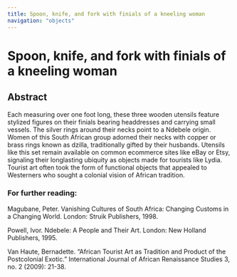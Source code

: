```yaml
---
title: Spoon, knife, and fork with finials of a kneeling woman
navigation: "objects"
---
```

# Spoon, knife, and fork with finials of a kneeling woman
## Abstract
Each measuring over one foot long, these three wooden utensils feature stylized figures on their finials bearing headdresses and carrying small vessels. The silver rings around their necks point to a Ndebele origin. Women of this South African group adorned their necks with copper or brass rings known as dzilla, traditionally gifted by their husbands. Utensils like this set remain available on common ecommerce sites like eBay or Etsy, signaling their longlasting ubiquity as objects made for tourists like Lydia. Tourist art often took the form of functional objects that appealed to Westerners who sought a colonial vision of African tradition.

<Viewer iiifContent="https://api.dc.library.northwestern.edu/api/v2/works/835d25ee-00e7-4150-834a-1fa78254be32?as=iiif" />

### For further reading:
Magubane, Peter. Vanishing Cultures of South Africa: Changing Customs in a Changing World. London: Struik Publishers, 1998.

Powell, Ivor. Ndebele: A People and Their Art. London: New Holland Publishers, 1995.

Van Haute, Bernadette. “African Tourist Art as Tradition and Product of the Postcolonial Exotic.” International Journal of African Renaissance Studies 3, no. 2 (2009): 21-38.
